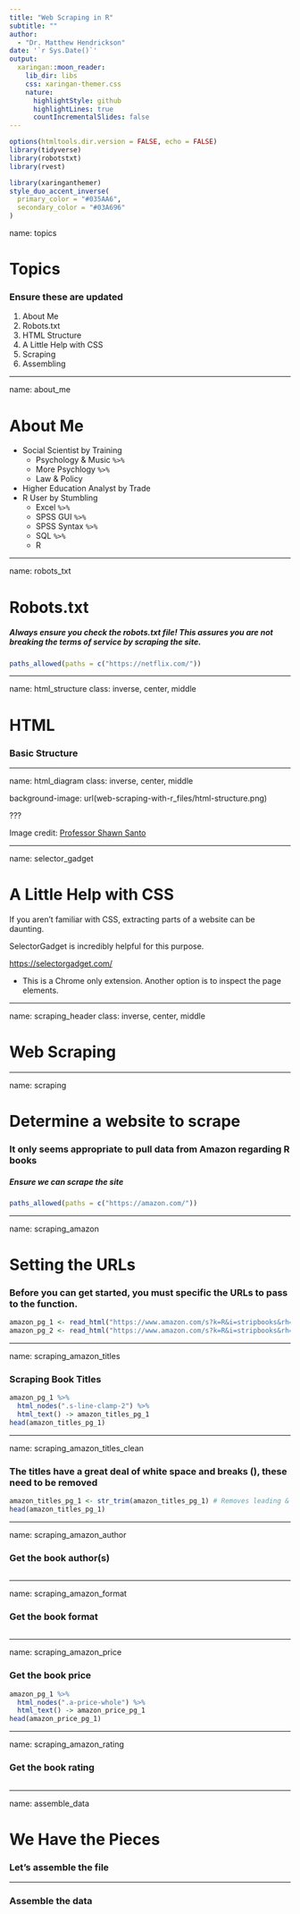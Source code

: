 ```yaml
---
title: "Web Scraping in R"
subtitle: ""  
author: 
  - "Dr. Matthew Hendrickson"
date: '`r Sys.Date()`'
output:
  xaringan::moon_reader:
    lib_dir: libs
    css: xaringan-themer.css
    nature:
      highlightStyle: github
      highlightLines: true
      countIncrementalSlides: false
---
```


```r
options(htmltools.dir.version = FALSE, echo = FALSE)
library(tidyverse)
library(robotstxt)
library(rvest)
```

```r
library(xaringanthemer)
style_duo_accent_inverse(
  primary_color = "#035AA6",
  secondary_color = "#03A696"
)
```

name: topics

# Topics

### Ensure these are updated

1. About Me
2. Robots.txt
3. HTML Structure
4. A Little Help with CSS
5. Scraping
6. Assembling

---

name: about_me

# About Me

- Social Scientist by Training
     - Psychology & Music `%>%`
     - More Psychlogy `%>%`
     - Law & Policy
- Higher Education Analyst by Trade
- R User by Stumbling
     - Excel `%>%`
     - SPSS GUI `%>%`
     - SPSS Syntax `%>%`
     - SQL `%>%`
     - R

---

name: robots_txt

# Robots.txt

##### Always ensure you check the robots.txt file! This assures you are not breaking the terms of service by scraping the site.

```r
paths_allowed(paths = c("https://netflix.com/"))
```

---

name: html_structure
class: inverse, center, middle

# HTML

### Basic Structure

---

name: html_diagram
class: inverse, center, middle

background-image: url(web-scraping-with-r_files/html-structure.png)

???

Image credit: [Professor Shawn Santo](http://www2.stat.duke.edu/~fl35/teaching/440-19F/decks/webscraping2.html#3)

---

name: selector_gadget

# A Little Help with CSS

If you aren't familiar with CSS, extracting parts of a website can be daunting.

SelectorGadget is incredibly helpful for this purpose.

<https://selectorgadget.com/>

* This is a Chrome only extension. Another option is to inspect the page elements.


---

name: scraping_header
class: inverse, center, middle

# Web Scraping

---

name: scraping

# Determine a website to scrape

### It only seems appropriate to pull data from Amazon regarding R books

##### Ensure we can scrape the site

```r
paths_allowed(paths = c("https://amazon.com/"))
```

---

name: scraping_amazon

# Setting the URLs

### Before you can get started, you must specific the URLs to pass to the function.

```r
amazon_pg_1 <- read_html("https://www.amazon.com/s?k=R&i=stripbooks&rh=n%3A283155%2Cn%3A75%2Cn%3A13983&dc&qid=1592086532&rnid=1000&ref=sr_nr_n_1")
amazon_pg_2 <- read_html("https://www.amazon.com/s?k=R&i=stripbooks&rh=n%3A283155%2Cn%3A75%2Cn%3A13983&dc&page=2&qid=1592086539&rnid=1000&ref=sr_pg_2")
```

---

name: scraping_amazon_titles

### Scraping Book Titles

```r
amazon_pg_1 %>% 
  html_nodes(".s-line-clamp-2") %>% 
  html_text() -> amazon_titles_pg_1
head(amazon_titles_pg_1)
```

---

name: scraping_amazon_titles_clean

### The titles have a great deal of white space and breaks (\n), these need to be removed

```r
amazon_titles_pg_1 <- str_trim(amazon_titles_pg_1) # Removes leading & training space
head(amazon_titles_pg_1)
```

---

name: scraping_amazon_author

### Get the book author(s)

```r

```

---

name: scraping_amazon_format

### Get the book format

```r

```

---

name: scraping_amazon_price

### Get the book price

```r
amazon_pg_1 %>% 
  html_nodes(".a-price-whole") %>% 
  html_text() -> amazon_price_pg_1
head(amazon_price_pg_1)
```

---

name: scraping_amazon_rating

### Get the book rating

```r

```

---

name: assemble_data

# We Have the Pieces

### Let's assemble the file

---

### Assemble the data

```r

```

